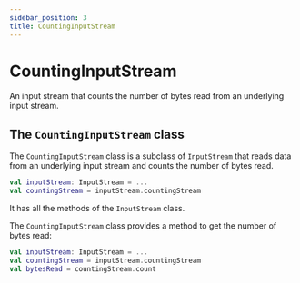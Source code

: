 ```yaml
---
sidebar_position: 3
title: CountingInputStream
---
```


# CountingInputStream

An input stream that counts the number of bytes read from an underlying input stream.

## The `CountingInputStream` class

The `CountingInputStream` class is a subclass of `InputStream` that reads data from an underlying input stream and counts the number of bytes read.

```kotlin
val inputStream: InputStream = ...
val countingStream = inputStream.countingStream
```

It has all the methods of the `InputStream` class.

The `CountingInputStream` class provides a method to get the number of bytes read:

```kotlin
val inputStream: InputStream = ...
val countingStream = inputStream.countingStream
val bytesRead = countingStream.count
```
